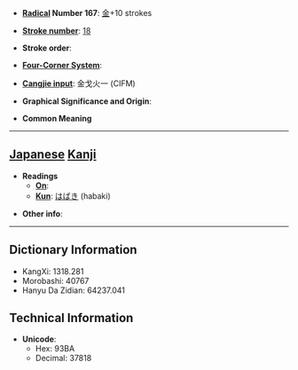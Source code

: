 * '''[[Wiktionary:Chinese radical index| Radical]] Number 167''': [[Wiktionary:Chinese radical index 金|金]]+10 strokes

* '''[[Wiktionary:Chinese total strokes index|Stroke number]]''': [[Wiktionary:Chinese total strokes index 18|18]]

* '''Stroke order''': 

* '''[[Wiktionary:Chinese four corner index|Four-Corner System]]''': 

* '''[[Wiktionary:Chinese Cangjie index|Cangjie input]]''': 金戈火一 (CIFM)

* '''Graphical Significance and Origin''': 

* '''Common Meaning'''

----

== [[Japanese]] [[Kanji]] ==

* '''Readings'''
** '''[[On]]''': 
** '''[[Kun]]''': [[はばき]] (habaki)

* '''Other info''':  

----

== Dictionary Information ==

* KangXi: 1318.281
* Morobashi: 40767
* Hanyu Da Zidian: 64237.041

== Technical Information ==

* '''Unicode''':
** Hex: 93BA
** Decimal: 37818